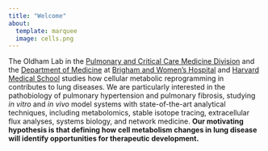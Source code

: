 ```yaml
---
title: "Welcome"
about:
  template: marquee
  image: cells.png
---
```


The Oldham Lab in the [Pulmonary and Critical Care Medicine Division](https://www.brighamandwomens.org/medicine/pulmonary-and-critical-care-medicine) 
and the [Department of Medicine](https://www.brighamandwomens.org/department-of-medicine) at 
[Brigham and Women’s Hospital](https://www.brighamandwomens.org/) and 
[Harvard Medical School](https://hms.harvard.edu/) studies how cellular metabolic reprogramming 
in contributes to lung diseases. We are particularly interested in the pathobiology 
of pulmonary hypertension and pulmonary fibrosis, studying *in vitro* and *in vivo* 
model systems with state-of-the-art analytical techniques, including metabolomics, 
stable isotope tracing, extracellular flux analyses, systems biology, and network 
medicine. **Our motivating hypothesis is that defining how cell metabolism 
changes in lung disease will identify opportunities for therapeutic development.** 